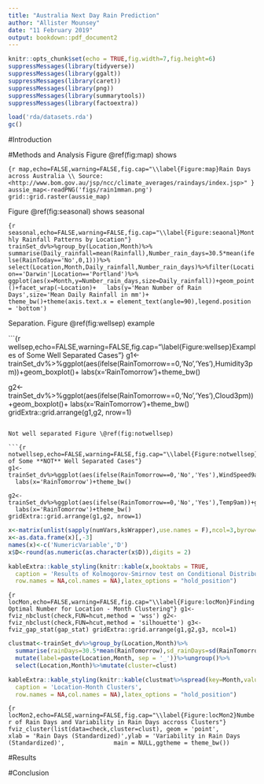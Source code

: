 ```yaml
---
title: "Australia Next Day Rain Prediction"
author: "Allister Mounsey"
date: "11 February 2019"
output: bookdown::pdf_document2
---
```


```r
knitr::opts_chunk$set(echo = TRUE,fig.width=7,fig.height=6)
suppressMessages(library(tidyverse))
suppressMessages(library(ggalt))
suppressMessages(library(caret))
suppressMessages(library(png))
suppressMessages(library(summarytools))
suppressMessages(library(factoextra))

load('rda/datasets.rda')
gc() 
```

#Introduction

#Methods and Analysis
Figure \@ref(fig:map) shows

```{r map,echo=FALSE,warning=FALSE,fig.cap="\\label{Figure:map}Rain Days across Australia \\ Source: <http://www.bom.gov.au/jsp/ncc/climate_averages/raindays/index.jsp>" }
aussie_map<-readPNG('figs/rain1mman.png')
grid::grid.raster(aussie_map)
```

Figure \@ref(fig:seasonal) shows seasonal 

```{r seasonal,echo=FALSE,warning=FALSE,fig.cap="\\label{Figure:seaonal}Monthly Rainfall Patterns by Location"}
trainSet_dv%>%group_by(Location,Month)%>%
  summarise(Daily_rainfall=mean(Rainfall),Number_rain_days=30.5*mean(ifelse(RainToday=='No',0,1)))%>%
  select(Location,Month,Daily_rainfall,Number_rain_days)%>%filter(Location=='Darwin'|Location=='Portland')%>%
  ggplot(aes(x=Month,y=Number_rain_days,size=Daily_rainfall))+geom_point()+facet_wrap(~Location)+
  labs(y='Mean Number of Rain Days',size='Mean Daily Rainfall in mm')+
  theme_bw()+theme(axis.text.x = element_text(angle=90),legend.position = 'bottom')
```

Separation. Figure \@ref(fig:wellsep) example

```{r wellsep,echo=FALSE,warning=FALSE,fig.cap="\\label{Figure:wellsep}Examples of Some Well Separated Cases"}
g1<-trainSet_dv%>%ggplot(aes(ifelse(RainTomorrow==0,'No','Yes'),Humidity3pm))+geom_boxplot()+
  labs(x='RainTomorrow')+theme_bw()

g2<-trainSet_dv%>%ggplot(aes(ifelse(RainTomorrow==0,'No','Yes'),Cloud3pm))+geom_boxplot()+
  labs(x='RainTomorrow')+theme_bw()
gridExtra::grid.arrange(g1,g2, nrow=1)
```

Not well separated Figure \@ref(fig:notwellsep)

```{r notwellsep,echo=FALSE,warning=FALSE,fig.cap="\\label{Figure:notwellsep}Examples of Some **NOT** Well Separated Cases"}
g1<-trainSet_dv%>%ggplot(aes(ifelse(RainTomorrow==0,'No','Yes'),WindSpeed9am))+geom_boxplot()+
  labs(x='RainTomorrow')+theme_bw()

g2<-trainSet_dv%>%ggplot(aes(ifelse(RainTomorrow==0,'No','Yes'),Temp9am))+geom_boxplot()+
  labs(x='RainTomorrow')+theme_bw()
gridExtra::grid.arrange(g1,g2, nrow=1)
```


```r
x<-matrix(unlist(sapply(numVars,ksWrapper),use.names = F),ncol=3,byrow=T)
x<-as.data.frame(x)[,-3]
names(x)<-c('NumericVariable','D')
x$D<-round(as.numeric(as.character(x$D)),digits = 2)

kableExtra::kable_styling(knitr::kable(x,booktabs = TRUE,
  caption = 'Results of Kolmogorov-Smirnov test on Conditional Distributions (RainTomorrow = 0 vs. RainTomorrow = 0)',
  row.names = NA,col.names = NA),latex_options = "hold_position")
```


```{r locMon,echo=FALSE,warning=FALSE,fig.cap="\\label{Figure:locMon}Finding Optimal Number for Location - Month Clustering"}
g1<-fviz_nbclust(check,FUN=hcut,method = 'wss')
g2<-fviz_nbclust(check,FUN=hcut,method = 'silhouette')
g3<-fviz_gap_stat(gap_stat)
gridExtra::grid.arrange(g1,g2,g3, ncol=1)
```


```r
clustmat<-trainSet_dv%>%group_by(Location,Month)%>%
  summarise(rainDays=30.5*mean(RainTomorrow),sd_rainDays=sd(RainTomorrow))%>%
  mutate(label=paste(Location,Month, sep = '_'))%>%ungroup()%>%
  select(Location,Month)%>%mutate(cluster=clust)

kableExtra::kable_styling(knitr::kable(clustmat%>%spread(key=Month,value=cluster),booktabs = TRUE,
  caption = 'Location-Month Clusters',
  row.names = NA,col.names = NA),latex_options = "hold_position")
```

```{r locMon2,echo=FALSE,warning=FALSE,fig.cap="\\label{Figure:locMon2}Number of Rain Days and Variability in Rain Days accross Clusters"}
fviz_cluster(list(data=check,cluster=clust), geom = 'point',
             xlab = 'Rain Days (Standardized)',ylab = 'Variability in Rain Days (Standardized)',
             main = NULL,ggtheme = theme_bw())
```

#Results

#Conclusion 


